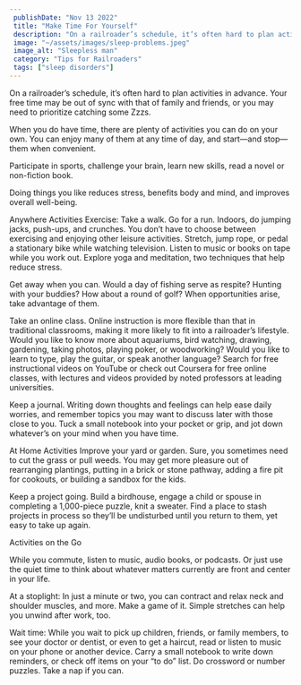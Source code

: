 ```yaml
---
 publishDate: "Nov 13 2022"
 title: "Make Time For Yourself"
 description: "On a railroader’s schedule, it’s often hard to plan activities in advance. Your free time may be out of sync with that of family and friends, or you may need to prioritize catching some Zzzs."
 image: "~/assets/images/sleep-problems.jpeg"
 image_alt: "Sleepless man"
 category: "Tips for Railroaders"
 tags: ["sleep disorders"]
---
```


On a railroader’s schedule, it’s often hard to plan activities in advance. Your free time may be out of sync with that of family and friends, or you may need to prioritize catching some Zzzs.

When you do have time, there are plenty of activities you can do on your own. You can enjoy many of them at any time of day, and start—and stop—them when convenient.

Participate in sports, challenge your brain, learn new skills, read a novel or non-fiction book.

Doing things you like reduces stress, benefits body and mind, and improves overall well-being.

Anywhere Activities
Exercise: Take a walk. Go for a run. Indoors, do jumping jacks, push-ups, and crunches. You don’t have to choose between exercising and enjoying other leisure activities. Stretch, jump rope, or pedal a stationary bike while watching television. Listen to music or books on tape while you work out. Explore yoga and meditation, two techniques that help reduce stress.

Get away when you can. Would a day of fishing serve as respite? Hunting with your buddies? How about a round of golf? When opportunities arise, take advantage of them. 

Take an online class. Online instruction is more flexible than that in traditional classrooms, making it more likely to fit into a railroader’s lifestyle. Would you like to know more about aquariums, bird watching, drawing, gardening, taking photos, playing poker, or woodworking? Would you like to learn to type, play the guitar, or speak another language? Search for free instructional videos on YouTube or check out Coursera for free online classes, with lectures and videos provided by noted professors at leading universities.

Keep a journal. Writing down thoughts and feelings can help ease daily worries, and remember topics you may want to discuss later with those close to you. Tuck a small notebook into your pocket or grip, and jot down whatever’s on your mind when you have time. 

At Home Activities
Improve your yard or garden. Sure, you sometimes need to cut the grass or pull weeds. You may get more pleasure out of rearranging plantings, putting in a brick or stone pathway, adding a fire pit for cookouts, or building a sandbox for the kids.

Keep a project going. Build a birdhouse, engage a child or spouse in completing a 1,000-piece puzzle, knit a sweater. Find a place to stash projects in process so they’ll be undisturbed until you return to them, yet easy to take up again.

Activities on the Go

While you commute, listen to music, audio books, or podcasts. Or just use the quiet time to think about whatever matters currently are front and center in your life.

At a stoplight: In just a minute or two, you can contract and relax neck and shoulder muscles, and more. Make a game of it. Simple stretches can help you unwind after work, too.

Wait time: While you wait to pick up children, friends, or family members, to see your doctor or dentist, or even to get a haircut, read or listen to music on your phone or another device. Carry a small notebook to write down reminders, or check off items on your “to do” list. Do crossword or number puzzles. Take a nap if you can.